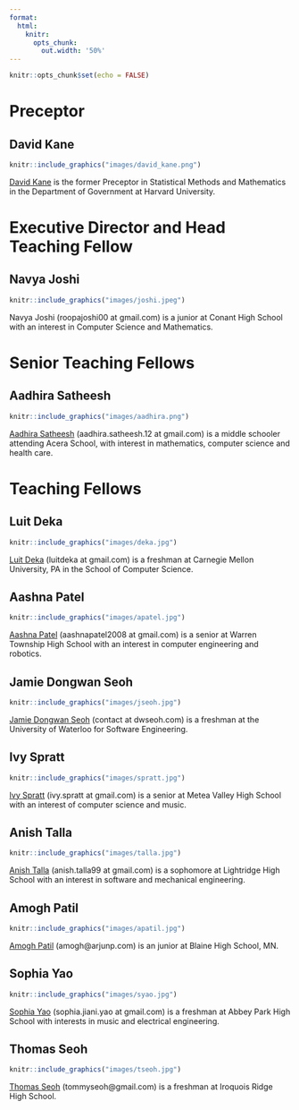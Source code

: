 ```yaml
---
format:
  html:
    knitr:
      opts_chunk:
        out.width: '50%'
---
```


```r
knitr::opts_chunk$set(echo = FALSE)
```

# Preceptor

## David Kane

```r
knitr::include_graphics("images/david_kane.png")
```

[David Kane](https://www.davidkane.info) is the former Preceptor in Statistical Methods and Mathematics in the Department of Government at Harvard University.

# Executive Director and Head Teaching Fellow

## Navya Joshi

```r
knitr::include_graphics("images/joshi.jpeg")
```

Navya Joshi (roopajoshi00 at gmail.com) is a junior at Conant High School with an interest in Computer Science and Mathematics.

# Senior Teaching Fellows

## Aadhira Satheesh

```r
knitr::include_graphics("images/aadhira.png")
```

[Aadhira Satheesh](https://github.com/aadhira12) (aadhira.satheesh.12 at gmail.com) is a middle schooler attending Acera School, with interest in mathematics, computer science and health care.

# Teaching Fellows

## Luit Deka

```r
knitr::include_graphics("images/deka.jpg")
```

[Luit Deka](https://github.com/luitdeka) (luitdeka at gmail.com) is a freshman at Carnegie Mellon University, PA in the School of Computer Science.

## Aashna Patel

```r
knitr::include_graphics("images/apatel.jpg")
```

[Aashna Patel](https://github.com/aashna-a-patel) (aashnapatel2008 at gmail.com) is a senior at Warren Township High School with an interest in computer engineering and robotics.

## Jamie Dongwan Seoh

```r
knitr::include_graphics("images/jseoh.jpg")
```

[Jamie Dongwan Seoh](https://github.com/dwseoh) (contact at dwseoh.com) is a freshman at the University of Waterloo for Software Engineering.

## Ivy Spratt

```r
knitr::include_graphics("images/spratt.jpg")
```

[Ivy Spratt](https://github.com/ivyspratt) (ivy.spratt at gmail.com) is a senior at Metea Valley High School with an interest of computer science and music.

## Anish Talla

```r
knitr::include_graphics("images/talla.jpg")
```

[Anish Talla](https://github.com/anishtalla27) (anish.talla99 at gmail.com) is a sophomore at Lightridge High School with an interest in software and mechanical engineering.

## Amogh Patil

```r
knitr::include_graphics("images/apatil.jpg")
```

[Amogh Patil](https://github.com/AmoghPatil314) (amogh@arjunp.com) is an junior at Blaine High School, MN.

## Sophia Yao

```r
knitr::include_graphics("images/syao.jpg")
```

[Sophia Yao](https://github.com/sophiay14) (sophia.jiani.yao at gmail.com) is a freshman at Abbey Park High School with interests in music and electrical engineering.

## Thomas Seoh

```r
knitr::include_graphics("images/tseoh.jpg")
```

[Thomas Seoh](https://github.com/tdwseoh) (tommyseoh@gmail.com) is a freshman at Iroquois Ridge High School.
